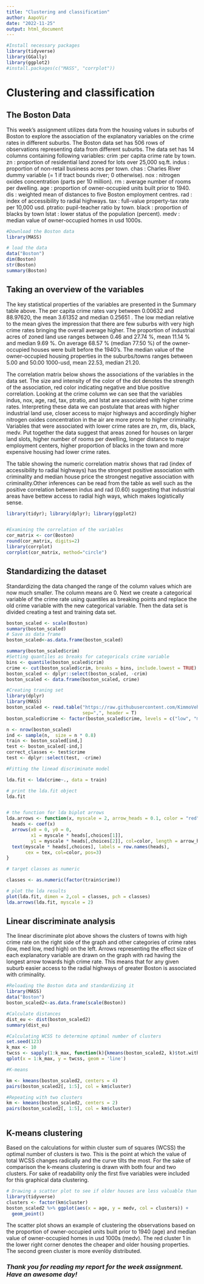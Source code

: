 ```yaml
---
title: "Clustering and classification"
author: AapoVir
date: "2022-11-25"
output: html_document
---
```


```r
#Install necessary packages
library(tidyverse) 
library(GGally)
library(ggplot2)
#install.packages(c("MASS", "corrplot"))
```


# Clustering and classification

## The Boston Data

This week's assignment utilizes data from the housing values in suburbs of Boston to explore the association of the explanatory variables on the crime rates in different suburbs.
The Boston data set has 506 rows of observations representing data from different suburbs. The data set has  14 columns containing following variables:
crim   :per capita crime rate by town.
zn     : proportion of residential land zoned for lots over 25,000 sq.ft.
indus  : proportion of non-retail business acres per town.
chas   : Charles River dummy variable (= 1 if tract bounds river; 0 otherwise).
nox    : nitrogen oxides concentration (parts per 10 million).
rm     : average number of rooms per dwelling.
age    : proportion of owner-occupied units built prior to 1940.
dis    : weighted mean of distances to five Boston employment centres.
rad    : index of accessibility to radial highways.
tax    : full-value property-tax rate per 10,000 usd.
ptratio: pupil-teacher ratio by town.
black  : proportion of blacks by town
lstat  : lower status of the population (percent).
medv   : median value of owner-occupied homes in usd 1000s.



```r
#Download the Boston data
library(MASS)

# load the data
data("Boston")
dim(Boston)
str(Boston)
summary(Boston)


```

## Taking an overview of the variables

The key statistical properties of the variables are presented in the Summary table above. The per capita crime rates vary between 0.00632 and 88.97620, the mean 3.61352 and median 0.25651 . The low median relative to the mean gives the impression that there are few suburbs with very high crime rates bringing the overall average higher.
The proportion of industrial acres of zoned land use ranges between 0.46 and 27.74 %, mean 11.14 % and median 9.69 %.
On average 68.57 % (median 77.50 %) of the owner-occupied houses were built before the 1940's. 
The median value of the owner-occupied housing properties in the suburbs/towns ranges between 5.00 and 50.00 1000-usd, mean 22.53, median 21.20.

The correlation matrix below shows the associations of the variables in the data set. The size and intensity of the color of the dot denotes the strength of the association, red color indicating negative and blue positive correlation. Looking at the crime column we can see that the variables indus, nox, age, rad, tax, ptratio, and lstat are associated with higher crime rates. Interpreting these data we can postulate that areas with higher industrial land use, closer access to major highways and accordingly higher nitrogen oxides concentration in the air are more prone to higher criminality. Variables that were associated with lower crime rates are zn, rm, dis, black, medv. Put together the data suggest that areas zoned for houses on larger land slots,  higher number of rooms per dwelling, longer distance to major employment centers, higher proportion of blacks in the town and more expensive housing had lower crime rates. 

The table showing the numeric correlation matrix shows that rad (index of accessibility to radial highways) has the strongest positive association with criminality and median house price the strongest negative association with criminality.Other inferences can be read from the table as well such as the positive correlation between indus and rad (0.60) suggesting that industrial areas have bettew access to radial high ways, which makes logistically sense.

```r

library(tidyr); library(dplyr); library(ggplot2)


#Examining the correlation of the variables
cor_matrix <- cor(Boston) 
round(cor_matrix, digits=2)
library(corrplot)
corrplot(cor_matrix, method="circle")


```

## Standardizing the dataset 

Standardizing the data changed the range of the column values which are now much smaller. The column means are 0. 
Next we create a categorical variable of the crime rate using quantiles as breaking points and replace the old crime variable with the new categorical variable. Then the data set is divided creating a test and training data set.

```r

boston_scaled <- scale(Boston)
summary(boston_scaled)
# Save as data frame
boston_scaled<-as.data.frame(boston_scaled)

summary(boston_scaled$crim)
#Setting quantiles as breaks for categoricals crime variable
bins <- quantile(boston_scaled$crim)
crime <- cut(boston_scaled$crim, breaks = bins, include.lowest = TRUE)
boston_scaled <- dplyr::select(boston_scaled, -crim)
boston_scaled <- data.frame(boston_scaled, crime)

#Creating traning set
library(dplyr)
library(MASS)
boston_scaled <- read.table("https://raw.githubusercontent.com/KimmoVehkalahti/Helsinki-Open-Data-Science/master/datasets/boston_scaled.txt",
                            sep=",", header = T)
boston_scaled$crime <- factor(boston_scaled$crime, levels = c("low", "med_low", "med_high", "high"))

n <- nrow(boston_scaled)
ind <- sample(n,  size = n * 0.8)
train <- boston_scaled[ind,]
test <- boston_scaled[-ind,]
correct_classes <- test$crime
test <- dplyr::select(test, -crime)

#Fitting the linead discriminate model

lda.fit <- lda(crime~., data = train)

# print the lda.fit object
lda.fit


# the function for lda biplot arrows
lda.arrows <- function(x, myscale = 2, arrow_heads = 0.1, color = "red", tex = 0.75, choices = c(1,2)){
  heads <- coef(x)
  arrows(x0 = 0, y0 = 0, 
         x1 = myscale * heads[,choices[1]], 
         y1 = myscale * heads[,choices[2]], col=color, length = arrow_heads)
  text(myscale * heads[,choices], labels = row.names(heads), 
       cex = tex, col=color, pos=3)
}

# target classes as numeric

classes <- as.numeric(factor(train$crime))

# plot the lda results
plot(lda.fit, dimen = 2,col = classes, pch = classes)
lda.arrows(lda.fit, myscale = 2)
```

## Linear discriminate analysis

The linear discriminate plot above shows the clusters of towns with high crime rate on the right side of the graph and other categories of crime rates (low, med low, med high) on the left. Arrows representing the effect size of each explanatory variable are drawn on the graph with rad having the longest arrow towards high crime rate. This means that for any given suburb easier access to the radial highways of greater Boston is associated with criminality.


```r

#Reloading the Boston data and standardizing it
library(MASS)
data("Boston")
boston_scaled2<-as.data.frame(scale(Boston))

#Calculate distances
dist_eu <- dist(boston_scaled2)
summary(dist_eu)

#Calculating WCSS to determine optimal number of clusters
set.seed(123)
k_max <- 10
twcss <- sapply(1:k_max, function(k){kmeans(boston_scaled2, k)$tot.withinss})
qplot(x = 1:k_max, y = twcss, geom = 'line')

#K-means

km <- kmeans(boston_scaled2, centers = 4)
pairs(boston_scaled2[, 1:5], col = km$cluster)

#Repeating with two clusters
km <- kmeans(boston_scaled2, centers = 2)
pairs(boston_scaled2[, 1:5], col = km$cluster)



```

## K-means clustering

Based on the calculations for within cluster sum of squares (WCSS) the optimal number of clusters is two. This is the point at which the value of total WCSS changes radically and the curve tilts the most. For the sake of comparison the k-means clustering is drawn with both four and two clusters. For sake of readability only the first five variables were included for this graphical data clustering. 

```r
# Drawing a scatter plot to see if older houses are less valuable than new ones
library(tidyverse)
clusters <- factor(km$cluster)
boston_scaled2 %>% ggplot(aes(x = age, y = medv, col = clusters)) +
  geom_point()

````

The scatter plot shows an example of clustering the observations based on the proportion of owner-occupied units built prior to 1940 (age) and median value of owner-occupied homes in usd 1000s (medv). The red cluster 1 in the lower right corner denotes the cheaper and older housing properties. The second green cluster is more evenlöy distributed.

### *Thank you for reading my report for the week assignment. Have an awesome day!*
